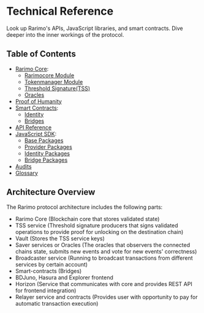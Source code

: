 ---
---

# Technical Reference

Look up Rarimo's APIs, JavaScript libraries, and smart contracts. Dive deeper into the inner workings of the protocol.

## Table of Contents

- [Rarimo Core](/reference/core):
    - [Rarimocore Module](/reference/core/rarimocore)
    - [Tokenmanager Module](/reference/core/tokenmanager)
    - [Threshold Signature(TSS)](/reference/core/tss)
    - [Oracles](/reference/core/oracles)
- [Proof of Humanity](/reference/proof-of-humanity)
- [Smart Contracts](/reference/contracts):
    - [Identity](/reference/contracts/identity)
    - [Bridges](/reference/contracts/bridge)
- [API Reference](/reference/api)
- [JavaScript SDK](/reference/sdk):
    - [Base Packages](/reference/sdk/packages-base)
    - [Provider Packages](/reference/sdk/packages-provider)
    - [Identity Packages](/reference/sdk/packages-identity)
    - [Bridge Packages](/reference/sdk/packages-bridge)
- [Audits](/reference/audits)
- [Glossary](/reference/glossary)

## Architecture Overview

<!-- TODO: Add architecture diagram -->

The Rarimo protocol architecture includes the following parts:

- Rarimo Core (Blockchain core that stores validated state)
- TSS service (Threshold signature producers that signs validated operations to provide proof for unlocking on the destination chain)
- Vault (Stores the TSS service keys)
- Saver services or Oracles (The oracles that observers the connected chains state, submits new events and vote for new events' correctness)
- Broadcaster service (Running to broadcast transactions from different services by certain account)
- Smart-contracts (Bridges)
- BDJuno, Hasura and Explorer frontend
- Horizon (Service that communicates with core and provides REST API for frontend integration)
- Relayer service and contracts (Provides user with opportunity to pay for automatic transaction execution)
